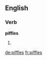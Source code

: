 ==English==

===Verb===
'''piffles'''

# {{third-person singular of|[[piffle]]}}

[[de:piffles]]
[[fr:piffles]]